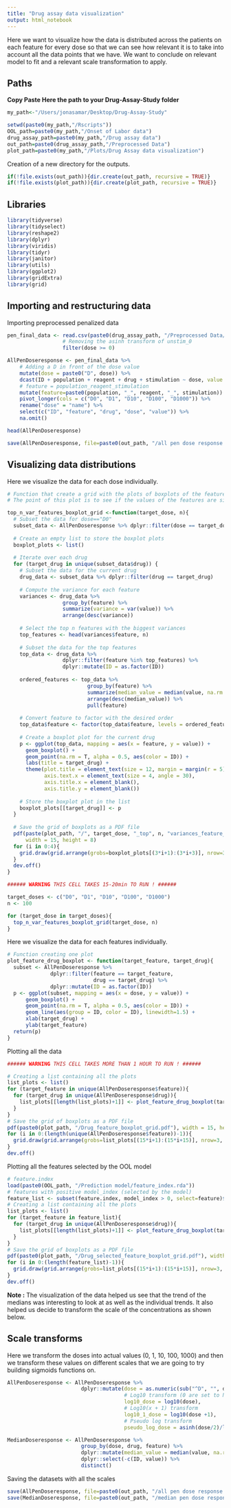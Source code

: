 ```yaml
---
title: "Drug assay data visualization"
output: html_notebook
---
```


Here we want to visualize how the data is distributed across the patients on each feature for every dose so that we can see how relevant it is to take into account all the data points that we have. We want to conclude on relevant model to fit and a relevant scale transformation to apply.

## Paths

**Copy Paste Here the path to your Drug-Assay-Study folder**

```r
my_path<-"/Users/jonasamar/Desktop/Drug-Assay-Study"
```

```r
setwd(paste0(my_path,"/Rscripts"))
OOL_path=paste0(my_path,"/Onset of Labor data")
drug_assay_path=paste0(my_path,"/Drug assay data")
out_path=paste0(drug_assay_path,"/Preprocessed Data")
plot_path=paste0(my_path,"/Plots/Drug Assay data visualization")
```

Creation of a new directory for the outputs.

```r
if(!file.exists(out_path)){dir.create(out_path, recursive = TRUE)}
if(!file.exists(plot_path)){dir.create(plot_path, recursive = TRUE)}
```

## Libraries

```r
library(tidyverse)
library(tidyselect)
library(reshape2)
library(dplyr)
library(viridis)
library(tidyr)
library(janitor)
library(utils)
library(ggplot2)
library(gridExtra)
library(grid)
```

## Importing and restructuring data

Importing preprocessed penalized data

```r
pen_final_data <- read.csv(paste0(drug_assay_path, "/Preprocessed Data/preprocessed_pen.csv")) %>%
                  # Removing the asinh transform of unstim_0
                  filter(dose >= 0)
```

```r
AllPenDoseresponse <- pen_final_data %>%
    # Adding a D in front of the dose value
    mutate(dose = paste0("D", dose)) %>%
    dcast(ID + population + reagent + drug + stimulation ~ dose, value.var = "feature") %>%
    # feature = population_reagent_stimulation
    mutate(feature=paste0(population, "_", reagent, "_", stimulation)) %>% 
    pivot_longer(cols = c("D0", "D1", "D10", "D100", "D1000")) %>%
    rename("dose" = "name") %>%
    select(c("ID", "feature", "drug", "dose", "value")) %>%
    na.omit()

head(AllPenDoseresponse)
```

```r
save(AllPenDoseresponse, file=paste0(out_path, "/all pen dose response.rda"))
```

## Visualizing data distributions

Here we visualize the data for each dose individually.

```r
# Function that create a grid with the plots of boxplots of the features for every drug for a specific target dose
# The point of this plot is to see if the values of the features are significantly similar enough to justify the construction of a model

top_n_var_features_boxplot_grid <-function(target_dose, n){
  # Subset the data for dose=="D0"
  subset_data <- AllPenDoseresponse %>% dplyr::filter(dose == target_dose)
  
  # Create an empty list to store the boxplot plots
  boxplot_plots <- list()
  
  # Iterate over each drug
  for (target_drug in unique(subset_data$drug)) {
    # Subset the data for the current drug
    drug_data <- subset_data %>% dplyr::filter(drug == target_drug)
    
    # Compute the variance for each feature
    variances <- drug_data %>%
                  group_by(feature) %>%
                  summarize(variance = var(value)) %>%
                  arrange(desc(variance))
    
    # Select the top n features with the biggest variances
    top_features <- head(variances$feature, n)
    
    # Subset the data for the top features
    top_data <- drug_data %>% 
                  dplyr::filter(feature %in% top_features) %>%
                  dplyr::mutate(ID = as.factor(ID)) 
    
    ordered_features <- top_data %>%
                          group_by(feature) %>%
                          summarize(median_value = median(value, na.rm = TRUE)) %>%
                          arrange(desc(median_value)) %>%
                          pull(feature)
  
    # Convert feature to factor with the desired order
    top_data$feature <- factor(top_data$feature, levels = ordered_features)
    
    # Create a boxplot plot for the current drug
    p <- ggplot(top_data, mapping = aes(x = feature, y = value)) +
      geom_boxplot() +
      geom_point(na.rm = T, alpha = 0.5, aes(color = ID)) +
      labs(title = target_drug) +
      theme(plot.title = element_text(size = 12, margin = margin(r = 5)),
            axis.text.x = element_text(size = 4, angle = 30),
            axis.title.x = element_blank(),
            axis.title.y = element_blank())
    
    # Store the boxplot plot in the list
    boxplot_plots[[target_drug]] <- p
  }
  
  # Save the grid of boxplots as a PDF file
  pdf(paste(plot_path, "/", target_dose, "_top", n, "variances_feature_boxplot_grid.pdf", sep=""), 
      width = 15, height = 8)
  for (i in 0:4){
    grid.draw(grid.arrange(grobs=boxplot_plots[(3*i+1):(3*i+3)], nrow=3, ncol = 1))
  }
  dev.off()
}
```

```r
###### WARNING THIS CELL TAKES 15-20min TO RUN ! ###### 

target_doses <- c("D0", "D1", "D10", "D100", "D1000")
n <- 100

for (target_dose in target_doses){
  top_n_var_features_boxplot_grid(target_dose, n)
}
```

Here we visualize the data for each features individually.

```r
# Function creating one plot
plot_feature_drug_boxplot <- function(target_feature, target_drug){
  subset <- AllPenDoseresponse %>%
              dplyr::filter(feature == target_feature,
                            drug == target_drug) %>%
              dplyr::mutate(ID = as.factor(ID))
  p <- ggplot(subset, mapping = aes(x = dose, y = value)) +
      geom_boxplot() +
      geom_point(na.rm = T, alpha = 0.5, aes(color = ID)) +
      geom_line(aes(group = ID, color = ID), linewidth=1.5) +
      xlab(target_drug) +
      ylab(target_feature)
  return(p)
}
```

Plotting all the data

```r
###### WARNING THIS CELL TAKES MORE THAN 1 HOUR TO RUN ! ######

# Creating a list containing all the plots
list_plots <- list()
for (target_feature in unique(AllPenDoseresponse$feature)){
  for (target_drug in unique(AllPenDoseresponse$drug)){
    list_plots[[length(list_plots)+1]] <- plot_feature_drug_boxplot(target_feature, target_drug)
  }
}
# Save the grid of boxplots as a PDF file
pdf(paste0(plot_path, "/Drug_feature_boxplot_grid.pdf"), width = 15, height = 9)
for (i in 0:(length(unique(AllPenDoseresponse$feature))-1)){
  grid.draw(grid.arrange(grobs=list_plots[(15*i+1):(15*i+15)], nrow=3, ncol = 5))
}
dev.off()
```

Plotting all the features selected by the OOL model

```r
# feature.index
load(paste0(OOL_path, "/Prediction model/feature_index.rda"))
# features with positive model_index (selected by the model)
feature_list <- subset(feature.index, model_index > 0, select=feature)$feature
# Creating a list containing all the plots
list_plots <- list()
for (target_feature in feature_list){
  for (target_drug in unique(AllPenDoseresponse$drug)){
    list_plots[[length(list_plots)+1]] <- plot_feature_drug_boxplot(target_feature, target_drug)
  }
}
# Save the grid of boxplots as a PDF file
pdf(paste0(plot_path, "/Drug_selected_feature_boxplot_grid.pdf"), width = 15, height = 9)
for (i in 0:(length(feature_list)-1)){
  grid.draw(grid.arrange(grobs=list_plots[(15*i+1):(15*i+15)], nrow=3, ncol = 5))
}
dev.off()
```
**Note :** The visualization of the data helped us see that the trend of the medians was interesting to look at as well as the individual trends. It also helped us decide to transform the scale of the concentrations as shown below.

## Scale transforms

Here we transform the doses into actual values (0, 1, 10, 100, 1000) and then we transform these values on different scales that we are going to try building sigmoids functions on.

```r
AllPenDoseresponse <- AllPenDoseresponse %>%
                        dplyr::mutate(dose = as.numeric(sub("^D", "", dose)),
                                      # Log10 transform (0 are set to NA)
                                      log10_dose = log10(dose),
                                      # Log10(x + 1) transform
                                      log10_1_dose = log10(dose +1),
                                      # Pseudo log transform
                                      pseudo_log_dose = asinh(dose/2)/log(10))

MedianDoseresponse <- AllPenDoseresponse %>%
                        group_by(dose, drug, feature) %>%
                        dplyr::mutate(median_value = median(value, na.rm = TRUE)) %>%
                        dplyr::select(-c(ID, value)) %>%
                        distinct()
```

Saving the datasets with all the scales

```r
save(AllPenDoseresponse, file=paste0(out_path, "/all pen dose response with scales.rda"))
save(MedianDoseresponse, file=paste0(out_path, "/median pen dose response with scales.rda"))
```


